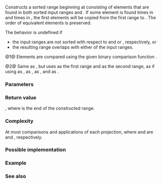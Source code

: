 {{cpp/ranges/title|set_intersection|set_intersection_result}}
{{cpp/algorithm/ranges/navbar}}
{{dcl begin}}
{{dcl header|algorithm}}
{{dcl h|Call signature}}
{{dcl|num=1|since=c++20|1=
template&lt; std::input_iterator I1, std::sentinel_for&lt;I1&gt; S1,
          std::input_iterator I2, std::sentinel_for&lt;I2&gt; S2,
          std::weakly_incrementable O, class Comp = ranges::less,
          class Proj1 = std::identity, class Proj2 = std::identity &gt;
requires std::mergeable&lt;I1, I2, O, Comp, Proj1, Proj2&gt;
constexpr set_intersection_result&lt;I1, I2, O&gt;
    set_intersection( I1 first1, S1 last1, I2 first2, S2 last2,
                      O result, Comp comp = {},
                      Proj1 proj1 = {}, Proj2 proj2 = {} );
}}
{{dcl|num=2|since=c++20|1=
template&lt; ranges::input_range R1, ranges::input_range R2,
          std::weakly_incrementable O, class Comp = ranges::less,
          class Proj1 = std::identity, class Proj2 = std::identity &gt;
requires std::mergeable&lt;ranges::iterator_t&lt;R1&gt;, ranges::iterator_t&lt;R2&gt;,
                        O, Comp, Proj1, Proj2&gt;
constexpr set_intersection_result&lt;ranges::borrowed_iterator_t&lt;R1&gt;,
                                  ranges::borrowed_iterator_t&lt;R2&gt;, O&gt;
    set_intersection( R1&amp;&amp; r1, R2&amp;&amp; r2, O result, Comp comp = {},
                      Proj1 proj1 = {}, Proj2 proj2 = {} );
}}
{{dcl h|Helper types}}
{{dcl|num=3|since=c++20|1=
template&lt; class I1, class I2, class O &gt;
using set_intersection_result = ranges::in_in_out_result&lt;I1, I2, O&gt;;
}}
{{dcl end}}

Constructs a sorted range beginning at {{c|result}} consisting of elements that are found in both sorted input ranges {{range|first1|last1}} and {{range|first2|last2}}. If some element is found {{tt|m}} times in {{range|first1|last1}} and {{tt|n}} times in {{range|first2|last2}}, the first {{c|min(m, n)}} elements will be copied from the first range to {{c|result}}. The order of equivalent elements is preserved.

The behavior is undefined if
* the input ranges are not sorted with respect to {{c|comp}} and {{c|proj1}} or {{c|proj2}}, respectively, or
* the resulting range overlaps with either of the input ranges.

@1@ Elements are compared using the given binary comparison function {{c|comp}}.

@2@ Same as {{v|1}}, but uses {{c|r1}} as the first range and {{c|r2}} as the second range, as if using {{c|ranges::begin(r1)}} as {{c|first1}}, {{c|ranges::end(r1)}} as {{c|last1}}, {{c|ranges::begin(r2)}} as {{c|first2}}, and {{c|ranges::end(r2)}} as {{c|last2}}.

{{cpp/ranges/niebloid}}

===Parameters===
{{par begin}}
{{par|first1, last1|iterator-sentinel pair denoting the first input sorted range}}
{{par|first2, last2|iterator-sentinel pair denoting the second input sorted range}}
{{par|r1|the first sorted input range}}
{{par|r2|the second sorted input range}}
{{par|result|the beginning of the output range}}
{{par|comp|comparison to apply to the projected elements}}
{{par|proj1|projection to apply to the elements in the first range}}
{{par|proj2|projection to apply to the elements in the second range}}
{{par end}}

===Return value===
{{c|{last1, last2, result_last} }}, where {{c|result_last}} is the end of the constructed range.

===Complexity===
At most {{mathjax-or|\(\scriptsize 2\cdot(N_1+N_2)-1\)|2&amp;middot;(N{{su|b=1}}+N{{su|b=2}})-1}} comparisons and applications of each projection, where {{mathjax-or|\(\scriptsize N_1\)|N{{su|b=1}}}} and {{mathjax-or|\(\scriptsize N_2\)|N{{su|b=2}}}} are {{c|ranges::distance(first1, last1)}} and {{c|ranges::distance(first2, last2)}}, respectively.

===Possible implementation===
{{eq fun|1=
struct set_intersection_fn
{
    template&lt;std::input_iterator I1, std::sentinel_for&lt;I1&gt; S1,
             std::input_iterator I2, std::sentinel_for&lt;I2&gt; S2,
             std::weakly_incrementable O, class Comp = ranges::less,
             class Proj1 = std::identity, class Proj2 = std::identity&gt;
    requires std::mergeable&lt;I1, I2, O, Comp, Proj1, Proj2&gt;
    constexpr ranges::set_intersection_result&lt;I1, I2, O&gt;
        operator()(I1 first1, S1 last1, I2 first2, S2 last2,
                   O result, Comp comp = {},
                   Proj1 proj1 = {}, Proj2 proj2 = {}) const
    {
        while (!(first1 == last1 or first2 == last2))
        {
            if (std::invoke(comp, std::invoke(proj1, *first1),
                                  std::invoke(proj2, *first2)))
                ++first1;
            else if (std::invoke(comp, std::invoke(proj2, *first2),
                                       std::invoke(proj1, *first1)))
                ++first2;
            else
                *result = *first1, ++first1, ++first2, ++result;
        }
        return {ranges::next(std::move(first1), std::move(last1)),
                ranges::next(std::move(first2), std::move(last2)),
                std::move(result)};
    }

    template&lt;ranges::input_range R1, ranges::input_range R2,
             std::weakly_incrementable O, class Comp = ranges::less,
             class Proj1 = std::identity, class Proj2 = std::identity&gt;
    requires std::mergeable&lt;ranges::iterator_t&lt;R1&gt;, ranges::iterator_t&lt;R2&gt;,
                            O, Comp, Proj1, Proj2&gt;
    constexpr ranges::set_intersection_result&lt;ranges::borrowed_iterator_t&lt;R1&gt;,
                                              ranges::borrowed_iterator_t&lt;R2&gt;, O&gt;
        operator()(R1&amp;&amp; r1, R2&amp;&amp; r2, O result, Comp comp = {},
                   Proj1 proj1 = {}, Proj2 proj2 = {}) const
    {
        return (*this)(ranges::begin(r1), ranges::end(r1),
                       ranges::begin(r2), ranges::end(r2),
                       std::move(result), std::move(comp),
                       std::move(proj1), std::move(proj2));
    }
};

inline constexpr set_intersection_fn set_intersection {};
}}

===Example===
{{example
|code=
#include &lt;algorithm&gt;
#include &lt;iostream&gt;
#include &lt;iterator&gt;
#include &lt;vector&gt;

void print(const auto&amp; v, const auto&amp; rem)
{
    std::cout &lt;&lt; "{ ";
    for (const auto&amp; e : v)
        std::cout &lt;&lt; e &lt;&lt; ' ';
    std::cout &lt;&lt; '}' &lt;&lt; rem;
}

int main()
{
    const auto in1 = {1, 2, 2, 3, 4, 5, 6};
    const auto in2 = {2, 2, 3, 3, 5, 7};
    std::vector&lt;int&gt; out {};

    std::ranges::set_intersection(in1, in2, std::back_inserter(out));

    print(in1, " ∩ "), print(in2, " = "), print(out, "\n");
}
|output=
{ 1 2 2 3 4 5 6 } ∩ { 2 2 3 3 5 7 } = { 2 2 3 5 }
}}

===See also===
{{dsc begin}}
{{dsc inc|cpp/algorithm/ranges/dsc set_union}}
{{dsc inc|cpp/algorithm/ranges/dsc set_difference}}
{{dsc inc|cpp/algorithm/ranges/dsc set_symmetric_difference}}
{{dsc inc|cpp/algorithm/ranges/dsc includes}}
{{dsc inc|cpp/algorithm/dsc set_intersection}}
{{dsc end}}

{{langlinks|de|es|fr|it|ja|pt|ru|zh}}